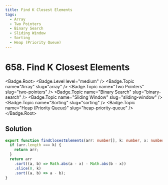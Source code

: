 ```yaml
---
title: Find K Closest Elements
tags:
  - Array
  - Two Pointers
  - Binary Search
  - Sliding Window
  - Sorting
  - Heap (Priority Queue)
---
```


# 658. Find K Closest Elements

<Badge.Root>
  <Badge.Level level="medium" />
  <Badge.Topic name="Array" slug="array" />
  <Badge.Topic name="Two Pointers" slug="two-pointers" />
  <Badge.Topic name="Binary Search" slug="binary-search" />
  <Badge.Topic name="Sliding Window" slug="sliding-window" />
  <Badge.Topic name="Sorting" slug="sorting" />
  <Badge.Topic name="Heap (Priority Queue)" slug="heap-priority-queue" />
</Badge.Root>

## Solution

```typescript filename="solution.ts" copy
export function findClosestElements(arr: number[], k: number, x: number): number[] {
  if (arr.length === k) {
    return arr;
  }
  return arr
    .sort((a, b) => Math.abs(a - x) - Math.abs(b - x))
    .slice(0, k)
    .sort((a, b) => a - b);
}
```

<ProblemLink
  codingSite="leetcode"
  href="https://leetcode.com/problems/find-k-closest-elements/"
  title="Find K Closest Elements"
/>
